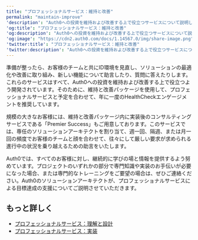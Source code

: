 ---
title: "プロフェッショナルサービス：維持と改善"
permalink: "maintain-improve"
'description': "Auth0への投資を維持および改善する上で役立つサービスについて説明します。"
'og:title': "プロフェッショナルサービス：維持と改善"
'og:description': "Auth0への投資を維持および改善する上で役立つサービスについて説明します。"
'og:image': "https://cdn2.auth0.com/docs/1.14567.0/img/share-image.png"
'twitter:title': "プロフェッショナルサービス：維持と改善"
'twitter:description': "Auth0への投資を維持および改善する上で役立つサービスについて説明します。"
---

準備が整ったら、お客様のチームと共にID環境を見直し、ソリューションの最適化や改善に取り組み、新しい機能について助言したり、質問に答えたりします。これらのサービスはすべて、Auth0への投資を維持および改善する上で役立つよう開発されています。そのために、維持と改善パッケージを使用して、プロフェッショナルサービスと予定を合わせて、年に一度のHealthCheckエンゲージメントを推奨しています。

規模の大きなお客様には、維持と改善パッケージ内に実装後のコンサルティングサービスである「Premier Success」もご用意しております。このサービスでは、専任のソリューションアーキテクトを割り当て、週一回、隔週、または月一回の頻度でお客様のチームと顔を合わせて、往々にして厳しい要求が求められる進行中の状況を乗り越えるための助言をいたします。

<Callout icon="file-lines" color="#0EA5E9" iconType="regular">

Auth0では、すべてのお客様に対し、継続的に学びの場と情報を提供するよう努めています。プロジェクトのいずれかの部分で専門知識や実装のお手伝いが必要になった場合、または専門的なトレーニングをご要望の場合は、ぜひご連絡ください。Auth0のソリューションアーキテクトが、プロフェッショナルサービスによる目標達成の支援についてご説明させていただきます。

</Callout>

## もっと詳しく

* [プロフェッショナルサービス：理解と設計](/docs/ja-jp/get-started/professional-services/discover-design)
* [プロフェッショナルサービス：実装](/docs/ja-jp/get-started/professional-services/implement)